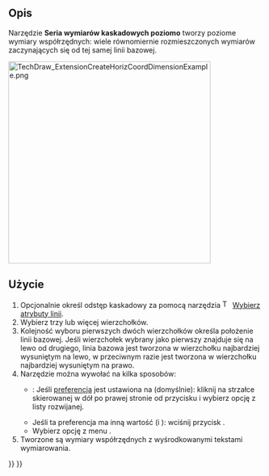 <languages/>

{{Docnav/pl
|[[TechDraw_ExtensionCreateObliqueChainDimension/pl|Seria wymiarów ukośnie]]
|[[TechDraw_ExtensionCreateVertCoordDimension/pl|Seria wymiarów kaskadowych pionowo]]
|[[TechDraw_Workbench/pl|środowisko pracy Rysunek Techniczny]]
|IconL=TechDraw_ExtensionCreateObliqueChainDimension.svg
|IconR=TechDraw_ExtensionCreateVertCoordDimension.svg
|IconC=Workbench_TechDraw.svg
}}

{{GuiCommand/pl
|Name=TechDraw ExtensionCreateHorizCoordDimension
|Name/pl=Rysunek Techniczny: Rozszerzenie Seria wymiarów kaskadowych poziomo
|MenuLocation=Rysunek Techniczny → Rozszerzenia: Wymiary → Seria wymiarów poziomo
|Workbenches=[[TechDraw_Workbench/pl|Rysunek Techniczny]]
|Shortcut=
|Version=0.20
|SeeAlso=[[TechDraw_ExtensionCreateVertCoordDimension/pl|Seria wymiarów kaskadowych pionowo]], [[TechDraw_ExtensionCreateObliqueCoordDimension/pl|Seria wymiarów kaskadowych ukośnie]]
}}

<span id="Description"></span>
==Opis==

Narzędzie '''Seria wymiarów kaskadowych poziomo''' tworzy poziome wymiary współrzędnych: wiele równomiernie rozmieszczonych wymiarów zaczynających się od tej samej linii bazowej.

[[Image:TechDraw_ExtensionCreateHorizCoordDimensionExample.png|400px]]
{{Caption|Po prawej utworzony ciąg wymiarów}}

<span id="Usage"></span>
==Użycie==

# Opcjonalnie określ odstęp kaskadowy za pomocą narzędzia [[Image:TechDraw_ExtensionSelectLineAttributes.svg|16px]] [[TechDraw_ExtensionSelectLineAttributes|Wybierz atrybuty linii]].
# Wybierz trzy lub więcej wierzchołków.
# Kolejność wyboru pierwszych dwóch wierzchołków określa położenie linii bazowej. Jeśli wierzchołek wybrany jako pierwszy znajduje się na lewo od drugiego, linia bazowa jest tworzona w wierzchołku najbardziej wysuniętym na lewo, w przeciwnym razie jest tworzona w wierzchołku najbardziej wysuniętym na prawo.
# Narzędzie można wywołać na kilka sposobów:
#* {{Version/pl|1.0}}: Jeśli [[TechDraw_Preferences/pl#Wymiary|preferencja]] {{MenuCommand|Narzędzie wymiarowania}} jest ustawiona na {{Value|Narzędzie pojedyncze}} (domyślnie): kliknij na strzałce skierowanej w dół po prawej stronie od przycisku {{Button|[[Image:TechDraw_Dimension.svg||x16px]][[Image:Toolbar_flyout_arrow.svg|x16px]]}} i wybierz opcję {{MenuCommand|[[Image:TechDraw_ExtensionCreateHorizCoordDimension.svg|16px]] Seria wymiarów kaskadowych poziomo}} z listy rozwijanej.
#* Jeśli ta preferencja ma inną wartość (i {{VersionMinus/pl|0.21}}): wciśnij przycisk {{Button|[[Image:TechDraw_ExtensionCreateHorizCoordDimension.svg|16px]] [[TechDraw_ExtensionCreateHorizCoordDimension/pl|Seria wymiarów kaskadowych poziomo]]}}.
#* Wybierz opcję z menu {{MenuCommand|Rysunek Techniczny → Rozszerzenia: Wymiary → [[Image:TechDraw_ExtensionCreateHorizCoordDimension.svg|16px]] Seria wymiarów kaskadowych poziomo}}.
# Tworzone są wymiary współrzędnych z wyśrodkowanymi tekstami wymiarowania.


{{Docnav/pl
|[[TechDraw_ExtensionCreateObliqueChainDimension/pl|Seria wymiarów ukośnie]]
|[[TechDraw_ExtensionCreateVertCoordDimension/pl|Seria wymiarów kaskadowych pionowo]]
|[[TechDraw_Workbench/pl|środowisko pracy Rysunek Techniczny]]
|IconL=TechDraw_ExtensionCreateObliqueChainDimension.svg
|IconR=TechDraw_ExtensionCreateVertCoordDimension.svg
|IconC=Workbench_TechDraw.svg
}}

{{TechDraw_Tools_navi{{#translation:}}}}
{{Userdocnavi{{#translation:}}}}